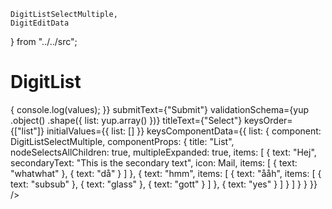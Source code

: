     DigitListSelectMultiple,
    DigitEditData
} from "../../src";

<Meta
    title="Inputs/DigitListSelectMultiple"
    component={DigitListSelectMultiple}
/>

# DigitList

<Preview>
    <Story name="3">
        <DigitEditData
            hasButtons
            onSubmit={values => {
                console.log(values);
            }}
            submitText={"Submit"}
            validationSchema={yup
                .object()
                .shape({ list: yup.array() })}
            titleText={"Select"}
            keysOrder={["list"]}
            initialValues={{
                list: []
            }}
            keysComponentData={{
                list: {
                    component: DigitListSelectMultiple,
                    componentProps: {
                        title: "List",
                        nodeSelectsAllChildren: true,
                        multipleExpanded: true,
                        items: [
                            {
                                text: "Hej",
                                secondaryText:
                                    "This is the secondary text",
                                icon: Mail,
                                items: [
                                    {
                                        text: "whatwhat"
                                    },
                                    { text: "då" }
                                ]
                            },
                            {
                                text: "hmm",
                                items: [
                                    {
                                        text: "ååh",
                                        items: [
                                            {
                                                text: "subsub"
                                            },
                                            {
                                                text: "glass"
                                            },
                                            {
                                                text: "gott"
                                            }
                                        ]
                                    },
                                    {
                                        text: "yes"
                                    }
                                ]
                            }
                        ]
                    }
                }
            }}
        />        
    </Story>
</Preview>

<Props of={DigitListSelectMultiple} />
